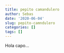 ```yaml
---
title: pepito camandulero
author: Sebas
date: '2020-06-04'
slug: pepito-camndulero
categories: []
tags: []
---
```


Hola capo...
